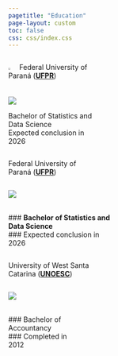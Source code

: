 ```yaml
---
pagetitle: "Education"
page-layout: custom
toc: false
css: css/index.css
---
```


:::: light-mode

::::{.columns}
::: {.light-section}
::: {.column .col-v-center width="15%"}
:::

::: {.column .col-v-center width="70%"}

::: {.light-header}
![](img/UFPR.png){style="width: 10%"} Federal University of Paraná (**[UFPR](https://ufpr.br/)**)

:::
:::
:::
::::




:::: {.columns}

::: {.light-bg}
::: {.column .col-v-center width="15%"}
:::

::: {.column .col-v-center width="70%"}

::: {.grid}
::: {.g-col-2}
![](img/UFPR.png)

:::

::: {.g-col-10}
::: {.home-intro}

Bachelor of Statistics and Data Science <br>
Expected conclusion in 2026

:::
:::
:::
:::


::: {.column .col-v-center width="20%"}
:::

:::
::::




::::{.columns}
::: {.light-section}
::: {.column .col-v-center width="15%"}
:::

::: {.column .col-v-center width="70%"}

::: {.light-header}
Federal University of Paraná (**[UFPR](https://ufpr.br/)**)

:::
:::
:::
::::




:::: {.columns}

::: {.light-bg}
::: {.column .col-v-center width="15%"}
:::

::: {.column .col-v-center width="70%"}

::: {.grid}
::: {.g-col-2}

::: {.light-logo}
![](img/UFPR.png){style="border-radius: 5%"}

:::
:::

::: {.g-col-10}

<br>
### **Bachelor of Statistics and Data Science** <br>
### Expected conclusion in 2026


:::
:::
:::


::: {.column .col-v-center width="10%"}
:::

:::
::::




::::{.columns}
::: {.light-section}
::: {.column .col-v-center width="15%"}
:::

::: {.column .col-v-center width="70%"}

::: {.light-header}
University of West Santa Catarina (**[UNOESC](https://www.unoesc.edu.br/)**)

:::
:::
:::
::::




:::: {.columns}

::: {.light-bg}
::: {.column .col-v-center width="15%"}
:::

::: {.column .col-v-center width="70%"}

::: {.grid}
::: {.g-col-2}
::: {.light-logo}
![](img/unoesc.png){style="border-radius: 5%"}
:::
:::

::: {.g-col-10}

<br>
### Bachelor of Accountancy <br>
### Completed in 2012

:::
:::
:::


::: {.column .col-v-center width="20%"}
:::

:::
::::

::::